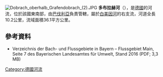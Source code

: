 {{Onesource|time=2020-11-13T13:07:14+00:00}}
{{Coord|50|6|52|N|11|26|36.5|E|display=title}}
[[Image:Dobrach_oberhalb_Grafendobrach_(2).JPG|right]]
'''多布拉赫河'''（{{lang-de|Dobrach}}），是[[德國|德國]]的河流，位於該國東南部，由[[巴伐利亞|巴伐利亞]]負責管轄，屬於[[白美因河|白美因河]]的右支流，河道全長10.2公里，流域面積36.1平方公里。

==參考資料==
* Verzeichnis der Bach- und Flussgebiete in Bayern – Flussgebiet Main, Seite 7 des Bayerischen Landesamtes für Umwelt, Stand 2016 (PDF; 3,3 MB)

{{Germany-geo-stub}}
[[Category:德國河流|Category:德國河流]]